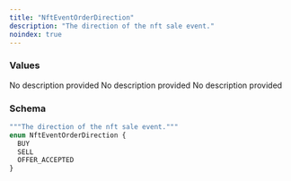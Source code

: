 ```yaml
---
title: "NftEventOrderDirection"
description: "The direction of the nft sale event."
noindex: true
---
```


### Values

<ResponseField name="BUY" type="enum">
  No description provided
</ResponseField>

<ResponseField name="SELL" type="enum">
  No description provided
</ResponseField>

<ResponseField name="OFFER_ACCEPTED" type="enum">
  No description provided
</ResponseField>

### Schema


```graphql 
"""The direction of the nft sale event."""
enum NftEventOrderDirection {
  BUY
  SELL
  OFFER_ACCEPTED
}
```
